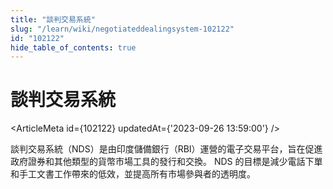 ```yaml
---
title: "談判交易系統"
slug: "/learn/wiki/negotiateddealingsystem-102122"
id: "102122"
hide_table_of_contents: true
---
```



# 談判交易系統

<ArticleMeta id={102122} updatedAt={'2023-09-26 13:59:00'} />
<div className='border-solid border-b border-t-0 my-4 border-[var(--ifm-color-gray-300)]' />

談判交易系統（NDS）是由印度儲備銀行（RBI）運營的電子交易平台，旨在促進政府證券和其他類型的貨幣市場工具的發行和交換。 NDS 的目標是減少電話下單和手工文書工作帶來的低效，並提高所有市場參與者的透明度。
